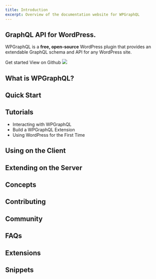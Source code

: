 ```yaml
---
title: Introduction
excerpt: Overview of the documentation website for WPGraphQL
---
```


<Section backgroundColor="muted" pt="8|12|16|24">
  <Container>
    <Flexbox flexDirection="column" textAlign="center">
      <H1
         m="0"
        fontWeight="extrabold"
        fontSize="2.4rem|4.2rem|6rem"
        lineHeight="tight"
            >
              <Span color="primary">GraphQL API</Span> for WordPress.
            </H1>
      <P fontSize="xl|2xl" mt="2">
        WPGraphQL is a <Strong>free, open-source</Strong> WordPress plugin that provides an extendable GraphQL schema and API for any WordPress site.
      </P>
      <Grid col="2" gap="4">
        <ButtonLink href="/docs" variant="primary">
          Get started
          <Icon name="arrow-right" ml="2" />
        </ButtonLink>
        <ButtonLink href="https://github.com/wp-graphql/wp-graphql" variant="secondary">
          View on Github
        </ButtonLink>
      </Grid>
    </Flexbox>
    <Image
      src="placeholder.jpg"
      h="40|56|80"
      mt="12|14|16"
      roundedTop="xl"
      overflow="hidden"
    />
  </Container>
</Section>

<Section py="4|8|12|20">
  <Container>
    <Div  textAlign="center|left" maxW="850px">

## What is WPGraphQL?

## Quick Start

## Tutorials

- Interacting with WPGraphQL
- Build a WPGraphQL Extension
- Using WordPress for the First Time

## Using on the Client

## Extending on the Server

## Concepts

## Contributing

## Community

## FAQs

## Extensions

## Snippets

</Div>
</Container>
</Section>
